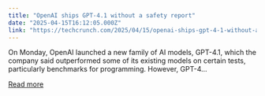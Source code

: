 ```yaml
---
title: "OpenAI ships GPT-4.1 without a safety report"
date: "2025-04-15T16:12:05.000Z"
link: "https://techcrunch.com/2025/04/15/openai-ships-gpt-4-1-without-a-safety-report/"
---
```


On Monday, OpenAI launched a new family of AI models, GPT-4.1, which the company said outperformed some of its existing models on certain tests, particularly benchmarks for programming. However, GPT-4...

[Read more](https://techcrunch.com/2025/04/15/openai-ships-gpt-4-1-without-a-safety-report/)
